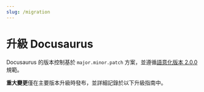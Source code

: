 ```yaml
---
slug: /migration
---
```


# 升級 Docusaurus

Docusaurus 的版本控制基於 `major.minor.patch` 方案，並遵循[語意化版本 2.0.0](https://semver.org/)規範。

**重大變更**僅在主要版本升級時發布，並詳細記錄於以下升級指南中。


<DocCardList />